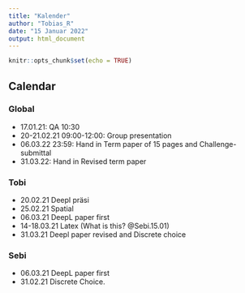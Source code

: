 ```yaml
---
title: "Kalender"
author: "Tobias_R"
date: "15 Januar 2022"
output: html_document
---
```


```r
knitr::opts_chunk$set(echo = TRUE)
```

## Calendar 

### Global
-   17.01.21: QA 10:30 
-   20-21.02.21 09:00-12:00: Group presentation
-   06.03.22 23:59: Hand in Term paper of 15 pages and Challenge-submittal
-   31.03.22: Hand in Revised term paper

### Tobi
- 20.02.21  Deepl präsi
- 25.02.21	Spatial
- 06.03.21 	DeepL paper first
- 14-18.03.21 Latex (What is this? @Sebi.15.01)
- 31.03.21	Deepl paper revised and Discrete choice


### Sebi
- 06.03.21 	DeepL paper first
- 31.02.21 Discrete Choice. 
